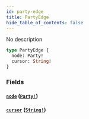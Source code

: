 ```yaml
---
id: party-edge
title: PartyEdge
hide_table_of_contents: false
---
```



No description

```graphql
type PartyEdge {
  node: Party!
  cursor: String!
}
```


### Fields

#### [`node`](#) ([`Party!`](/mainnet/api/graphql/objects/party))




#### [`cursor`](#) ([`String!`](/mainnet/api/graphql/scalars/string))






